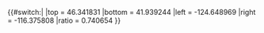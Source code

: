 {{#switch:{{{1}}}|
|top    = 46.341831
|bottom = 41.939244
|left   = -124.648969
|right  = -116.375808
|ratio  = 0.740654
}}<noinclude>
{{Geobox locator info}}
{{Documentation|content=

This template is used within [[Template:Geobox map]] and [[Template:Geobox2 map]], supportive templates for various infoboxes from the [[:Category:Geobox]] series. It is used to place a locator dot on one of the following blank maps:

== Calibrated maps ==
[[File:Oregon Locator Map.PNG|thumb|left|256px|Oregon Locator Map.PNG]]
{{stack|float=left|[[File:Oregon Locator Map with US.PNG|thumb|left|256px|Oregon Locator Map with US.PNG]]}}
{{clear}}

== See also ==
* [[Template:Location map USA Oregon]], a map definition for [[Template:Location map]] (used by {{tlx|Infobox settlement}}, {{tlx|Infobox mountain}}, etc.)

[[Category:Geobox locator United States|Oregon]]

}}</noinclude>